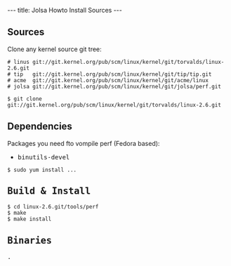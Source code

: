 ---
title: Jolsa Howto Install Sources
---

== Sources ==

Clone any kernel source git tree:
<pre>
# linus git://git.kernel.org/pub/scm/linux/kernel/git/torvalds/linux-2.6.git
# tip   git://git.kernel.org/pub/scm/linux/kernel/git/tip/tip.git
# acme  git://git.kernel.org/pub/scm/linux/kernel/git/acme/linux
# jolsa git://git.kernel.org/pub/scm/linux/kernel/git/jolsa/perf.git

$ git clone git://git.kernel.org/pub/scm/linux/kernel/git/torvalds/linux-2.6.git
</pre>

== Dependencies ==

Packages you need fto vompile perf (Fedora based):
* <tt> binutils-devel

<pre>
$ sudo yum install ...
</pre>

== Build & Install ==

<pre>
$ cd linux-2.6.git/tools/perf
$ make
$ make install
</pre>

== Binaries ==
.